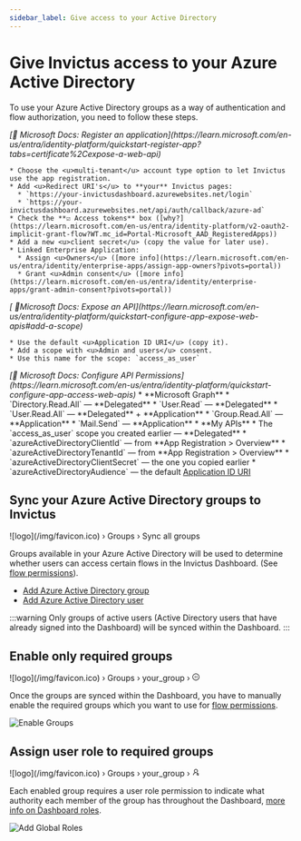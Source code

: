 ```yaml
---
sidebar_label: Give access to your Active Directory
---
```



# Give Invictus access to your Azure Active Directory
To use your Azure Active Directory groups as a way of authentication and flow authorization, you need to follow these steps.

<Walkthrough>
  <Task title="Register an Application for Invictus">
    <em>[🔗 Microsoft Docs: Register an application](https://learn.microsoft.com/en-us/entra/identity-platform/quickstart-register-app?tabs=certificate%2Cexpose-a-web-api)</em>

    * Choose the <u>multi-tenant</u> account type option to let Invictus use the app registration.
    * Add <u>Redirect URI's</u> to **your** Invictus pages:
      * `https://your-invictusdashboard.azurewebsites.net/login`
      * `https://your-invictusdashboard.azurewebsites.net/api/auth/callback/azure-ad`
    * Check the **☑️ Access tokens** box ([why?](https://learn.microsoft.com/en-us/entra/identity-platform/v2-oauth2-implicit-grant-flow?WT.mc_id=Portal-Microsoft_AAD_RegisteredApps))
    * Add a new <u>client secret</u> (copy the value for later use).
    * Linked Enterprise Application:
      * Assign <u>Owners</u> ([more info](https://learn.microsoft.com/en-us/entra/identity/enterprise-apps/assign-app-owners?pivots=portal))
      * Grant <u>Admin consent</u> ([more info](https://learn.microsoft.com/en-us/entra/identity/enterprise-apps/grant-admin-consent?pivots=portal))
  </Task>

  <Task title="Expose an API with scoped permissions">
    <em>[ 🔗Microsoft Docs: Expose an API](https://learn.microsoft.com/en-us/entra/identity-platform/quickstart-configure-app-expose-web-apis#add-a-scope)</em>

    * Use the default <u>Application ID URI</u> (copy it).
    * Add a scope with <u>Admin and users</u> consent.
    * Use this name for the scope: `access_as_user`
  </Task>

  <Task title="Add API permissions">
    <em>[🔗 Microsoft Docs: Configure API Permissions](https://learn.microsoft.com/en-us/entra/identity-platform/quickstart-configure-app-access-web-apis)</em>
    * **Microsoft Graph**
      * `Directory.Read.All` — **Delegated**
      * `User.Read` — **Delegated**
      * `User.Read.All` — **Delegated** + **Application**
      * `Group.Read.All` — **Application**
      * `Mail.Send` — **Application**
    * **My APIs**
      * The `access_as_user` scope you created earlier — **Delegated**
  </Task>

  <Task title="Pass App Registration values to Invictus deployment">
    * `azureActiveDirectoryClientId` — from **App Registration > Overview**
    * `azureActiveDirectoryTenantId` — from **App Registration > Overview**
    * `azureActiveDirectoryClientSecret` — the one you copied earlier
    * `azureActiveDirectoryAudience` — the default <u>Application ID URI</u>
  </Task>

</Walkthrough>

## Sync your Azure Active Directory groups to Invictus <OnlyAdminsBadge/>
<nav class="custom-breadcrumb">
  <span class="breadcrumb-item no-padding">
    ![logo](/img/favicon.ico)
  </span>
  <span>›</span>
  <span class="breadcrumb-item">Groups</span>
  <span>›</span>
  <span class="breadcrumb-item active">Sync all groups</span>
</nav>

Groups available in your Azure Active Directory will be used to determine whether users can access certain flows in the Invictus Dashboard. (See [flow permissions](../flows/01_add.mdx#permissions)).

* [Add Azure Active Directory group](https://learn.microsoft.com/en-us/entra/fundamentals/how-to-manage-groups)
* [Add Azure Active Directory user](https://learn.microsoft.com/en-us/entra/fundamentals/how-to-create-delete-users)

:::warning
Only groups of active users (Active Directory users that have already signed into the Dashboard) will be synced within the Dashboard.
:::

## Enable only required groups <OnlyAdminsBadge/>
<nav class="custom-breadcrumb">
  <span class="breadcrumb-item no-padding">
    ![logo](/img/favicon.ico)
  </span>
  <span>›</span>
  <span class="breadcrumb-item">Groups</span>
  <span>›</span>
  <span class="breadcrumb-item">your_group</span>
  <span>›</span>
  <span class="breadcrumb-item active"><svg stroke="currentColor" fill="currentColor" stroke-width="0" viewBox="0 0 1024 1024" aria-hidden="true" focusable="false" height="1em" width="1em" xmlns="http://www.w3.org/2000/svg"><path d="M512 64C264.6 64 64 264.6 64 512s200.6 448 448 448 448-200.6 448-448S759.4 64 512 64zm0 820c-205.4 0-372-166.6-372-372s166.6-372 372-372 372 166.6 372 372-166.6 372-372 372zm-88-532h-48c-4.4 0-8 3.6-8 8v304c0 4.4 3.6 8 8 8h48c4.4 0 8-3.6 8-8V360c0-4.4-3.6-8-8-8zm224 0h-48c-4.4 0-8 3.6-8 8v304c0 4.4 3.6 8 8 8h48c4.4 0 8-3.6 8-8V360c0-4.4-3.6-8-8-8z"></path></svg></span>
</nav>

Once the groups are synced within the Dashboard, you have to manually enable the required groups which you want to use for [flow permissions](../flows/01_add.mdx#permissions).

![Enable Groups](/images/dashboard/Groups/groups-disable-action.png)

## Assign user role to required groups <OnlyAdminsBadge/>
<nav class="custom-breadcrumb">
  <span class="breadcrumb-item no-padding">
    ![logo](/img/favicon.ico)
  </span>
  <span>›</span>
  <span class="breadcrumb-item">Groups</span>
  <span>›</span>
  <span class="breadcrumb-item">your_group</span>
  <span>›</span>
  <span class="breadcrumb-item active"><svg stroke="currentColor" fill="currentColor" stroke-width="0" t="1569683921137" viewBox="0 0 1024 1024" version="1.1" aria-hidden="true" focusable="false" height="1em" width="1em" xmlns="http://www.w3.org/2000/svg"><defs></defs><path d="M759 335c0-137-111-248-248-248S263 198 263 335c0 82.8 40.6 156.2 103 201.2-0.4 0.2-0.7 0.3-0.9 0.4-44.7 18.9-84.8 46-119.3 80.6-34.5 34.5-61.5 74.7-80.4 119.5C146.9 780.5 137 827 136 874.8c-0.1 4.5 3.5 8.2 8 8.2h59.9c4.3 0 7.9-3.5 8-7.8 2-77.2 32.9-149.5 87.6-204.3C356 614.2 431 583 511 583c137 0 248-111 248-248zM511 507c-95 0-172-77-172-172s77-172 172-172 172 77 172 172-77 172-172 172zM616 728h264c4.4 0 8-3.6 8-8v-56c0-4.4-3.6-8-8-8H703.5l47.2-60.1c1.1-1.4 1.7-3.2 1.7-4.9 0-4.4-3.6-8-8-8h-72.6c-4.9 0-9.5 2.3-12.6 6.1l-68.5 87.1c-4.4 5.6-6.8 12.6-6.8 19.8 0.1 17.7 14.4 32 32.1 32zM856 792H592c-4.4 0-8 3.6-8 8v56c0 4.4 3.6 8 8 8h176.5l-47.2 60.1c-1.1 1.4-1.7 3.2-1.7 4.9 0 4.4 3.6 8 8 8h72.6c4.9 0 9.5-2.3 12.6-6.1l68.5-87.1c4.4-5.6 6.8-12.6 6.8-19.8-0.1-17.7-14.4-32-32.1-32z"></path></svg></span>
</nav>

Each enabled group requires a user role permission to indicate what authority each member of the group has throughout the Dashboard, [more info on Dashboard roles](../security/03_roles.md).

![Add Global Roles](/images/dashboard/Groups/groups-permissions-action.png)
